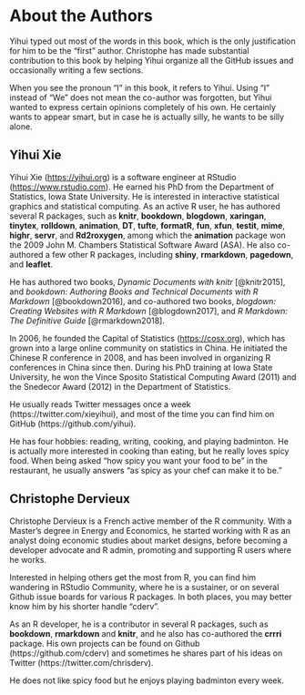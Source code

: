 # About the Authors {#author .unnumbered}

Yihui typed out most of the words in this book, which is the only justification for him to be the "first" author. Christophe has made substantial contribution to this book by helping Yihui organize all the GitHub issues and occasionally writing a few sections.

When you see the pronoun "I" in this book, it refers to Yihui. Using "I" instead of "We" does not mean the co-author was forgotten, but Yihui wanted to express certain opinions completely of his own. He certainly wants to appear smart, but in case he is actually silly, he wants to be silly alone.

## Yihui Xie {-}

Yihui Xie (<https://yihui.org>) is a software engineer at RStudio (<https://www.rstudio.com>). He earned his PhD from the Department of Statistics, Iowa State University. He is interested in interactive statistical graphics and statistical computing. As an active R user, he has authored several R packages, such as **knitr**, **bookdown**, **blogdown**, **xaringan**, **tinytex**, **rolldown**, **animation**, **DT**, **tufte**, **formatR**, **fun**, **xfun**, **testit**, **mime**, **highr**, **servr**, and **Rd2roxygen**, among which the **animation** package won the 2009 John M. Chambers Statistical Software Award (ASA). He also co-authored a few other R packages, including **shiny**, **rmarkdown**, **pagedown**, and **leaflet**.

He has authored two books, _Dynamic Documents with knitr_ [@knitr2015], and _bookdown: Authoring Books and Technical Documents with R Markdown_ [@bookdown2016], and co-authored two books, _blogdown: Creating Websites with R Markdown_ [@blogdown2017], and _R Markdown: The Definitive Guide_ [@rmarkdown2018].

In 2006, he founded the Capital of Statistics (<https://cosx.org>), which has grown into a large online community on statistics in China. He initiated the Chinese R conference in 2008, and has been involved in organizing R conferences in China since then. During his PhD training at Iowa State University, he won the Vince Sposito Statistical Computing Award (2011) and the Snedecor Award (2012) in the Department of Statistics.

He usually reads Twitter messages once a week (https://twitter.com/xieyihui), and most of the time you can find him on GitHub (https://github.com/yihui).

He has four hobbies: reading, writing, cooking, and playing badminton. He is actually more interested in cooking than eating, but he really loves spicy food. When being asked "how spicy you want your food to be" in the restaurant, he usually answers "as spicy as your chef can make it to be."

## Christophe Dervieux {-}

Christophe Dervieux is a French active member of the R community. With a Master's degree in Energy and Economics, he started working with R as an analyst doing economic studies about market designs, before becoming a developer advocate and R admin, promoting and supporting R users where he works.

Interested in helping others get the most from R, you can find him wandering in RStudio Community, where he is a sustainer, or on several Github issue boards for various R packages. In both places, you may better know him by his shorter handle "cderv". 

As an R developer, he is a contributor in several R packages, such as **bookdown**, **rmarkdown** and **knitr**, and he also has co-authored the **crrri** package. His own projects can be found on Github (https://github.com/cderv) and sometimes he shares part of his ideas on Twitter (https://twitter.com/chrisderv).

He does not like spicy food but he enjoys playing badminton every week.

